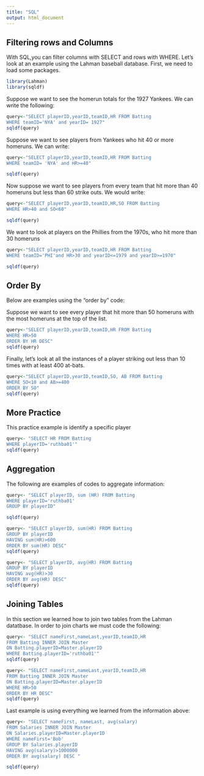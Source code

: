 ```yaml
---
title: "SQL"
output: html_document
---
```


## Filtering rows and Columns

With SQL,you can filter columns with SELECT and rows with WHERE. Let's look at an example using the Lahman baseball database. First, we need to load some packages. 

```r
library(Lahman)
library(sqldf)
```
Suppose we want to see the homerun totals for the 1927 Yankees. We can write the following:

```r
query<-"SELECT playerID,yearID,teamID,HR FROM Batting 
WHERE teamID='NYA' and yearID= 1927"
sqldf(query)

```
Suppose we want to see players from Yankees who hit 40 or more homeruns. We can write:
```r
query<-"SELECT playerID,yearID,teamID,HR FROM Batting
WHERE teamID= 'NYA' and HR>=40"

sqldf(query)
```
Now suppose we want to see players from every team that hit more than 40 homeruns but less than 60 strike outs. We would write:
```r
query<-"SELECT playerID,yearID,teamID,HR,SO FROM Batting
WHERE HR>40 and SO<60"

sqldf(query)

```
We want to look at players on the Phillies from the 1970s, who hit more than 30 homeruns
```r
query<-"SELECT playerID,yearID,teamID,HR FROM Batting
WHERE teamID='PHI'and HR>30 and yearID<=1979 and yearID>=1970"

sqldf(query)

```


## Order By
Below are examples using the "order by" code: 

Suppose we want to see every player that hit more than 50 homeruns with the most homeruns at the top of the list.
```r
query<-"SELECT playerID,yearID,teamID,HR FROM Batting
WHERE HR>50
ORDER BY HR DESC"
sqldf(query)

```
Finally, let's look at all the instances of a player striking out less than 10 times with at least 400 at-bats. 
```r
query<-"SELECT playerID,yearID,teamID,SO, AB FROM Batting
WHERE SO<10 and AB>=400
ORDER BY SO"
sqldf(query)

```
## More Practice
  This practice example is identify a specific player
```r
query<- "SELECT HR FROM Batting
WHERE playerID='ruthba01'"
sqldf(query)

```
## Aggregation 
  The following are examples of codes to aggregate information:
```r
query<- "SELECT playerID, sum (HR) FROM Batting
WHERE playerID='ruthba01'
GROUP BY playerID"

sqldf(query)

```


```r
query<- "SELECT playerID, sum(HR) FROM Batting 
GROUP BY playerID
HAVING sum(HR)>600
ORDER BY sum(HR) DESC"
sqldf(query)
```

```r
query<- "SELECT playerID, avg(HR) FROM Batting
GROUP BY playerID
HAVING avg(HR)>30
ORDER BY avg(HR) DESC"
sqldf(query)

```
## Joining Tables
  In this section we learned how to join two tables from the Lahman datatbase. In order to join charts we must code the following:
  
```r
query<- "SELECT nameFirst,nameLast,yearID,teamID,HR 
FROM Batting INNER JOIN Master
ON Batting.playerID=Master.playerID
WHERE Batting.playerID='ruthba01'"
sqldf(query)
```
```r
query<- "SELECT nameFirst,nameLast,yearID,teamID,HR 
FROM Batting INNER JOIN Master
ON Batting.playerID=Master.playerID
WHERE HR>50
ORDER BY HR DESC"
sqldf(query)

```
Last example is using everything we learned from the information above:
```r
query<- "SELECT nameFirst, nameLast, avg(salary)
FROM Salaries INNER JOIN Master
ON Salaries.playerID=Master.playerID
WHERE nameFirst='Bob'
GROUP BY Salaries.playerID
HAVING avg(salary)>1000000
ORDER BY avg(salary) DESC "

sqldf(query)
```

